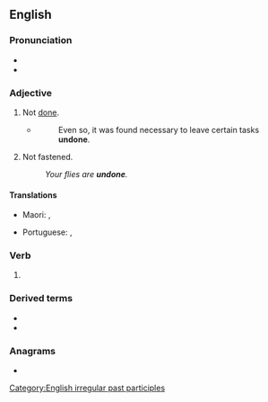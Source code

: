 ==English==

===Pronunciation===
* {{IPA|/ʌnˈdʌn/|lang=en}}
* {{rhymes|ʌn|lang=en}}

===Adjective===
{{en-adj|-}}

# Not [[done]].
#* {{RQ:Orwell Animal Farm|6}}
#*: Even so, it was found necessary to leave certain tasks '''undone'''.
# Not fastened.
#: ''Your flies are '''undone'''.''

====Translations====
{{trans-top|unfastened}}
* Maori: {{t|mi|matoha}}, {{t|mi|matara}}
{{trans-mid}}
* Portuguese: {{t|pt|desamarrado}}, {{t+|pt|solto}}
{{trans-bottom}}

===Verb===
{{head|en|past participle}}

# {{past participle of|undo|lang=en|nocat=1}}

===Derived terms===
* {{l|en|come undone}}
* {{l|en|undoneness}}

===Anagrams===
* {{anagrams|en|a=dennou|nouned}}

[[Category:English irregular past participles]]